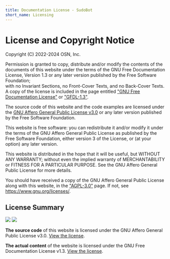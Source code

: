 ```yaml
---
title: Documentation License - SudoBot
short_name: Licensing
---
```


# License and Copyright Notice

Copyright (C) 2022-2024 OSN, Inc.

Permission is granted to copy, distribute and/or modify the 
contents of the documents of this website under the terms of 
the GNU Free Documentation License, Version 1.3 or any later version 
published by the Free Software Foundation;<br />
with no Invariant Sections, no Front-Cover Texts, and no Back-Cover Texts.
A copy of the license is included in the page entitled ["GNU
Free Documentation License"](./gfdl-1.3) or ["GFDL-1.3"](./gfdl-1.3).

The source code of this website and the code examples are licensed under
the [GNU Affero General Public License v3.0](./agpl-3.0) or any later version published 
by the Free Software Foundation.

This website is free software: you can redistribute it and/or modify
it under the terms of the GNU Affero General Public License as
published by the Free Software Foundation, either version 3 of the
License, or (at your option) any later version.

This website is distributed in the hope that it will be useful,
but WITHOUT ANY WARRANTY; without even the implied warranty of
MERCHANTABILITY or FITNESS FOR A PARTICULAR PURPOSE.  See the
GNU Affero General Public License for more details.

You should have received a copy of the GNU Affero General Public License
along with this website, in the ["AGPL-3.0"](./agpl-3.0) page. 
If not, see https://www.gnu.org/licenses/.

## License Summary

<div className="flex items-center gap-3">
    <img src="https://www.gnu.org/graphics/agplv3-155x51.png" />
    <img src="https://www.gnu.org/graphics/gfdl-logo-small.png" />
</div>

**The source code** of this website is licensed under the GNU Affero General Public License v3.0. [View the license](/licensing/agpl-3.0).

**The actual content** of the website is licensed under the GNU Free Documentation License v1.3. [View the license](/licensing/gfdl-1.3).